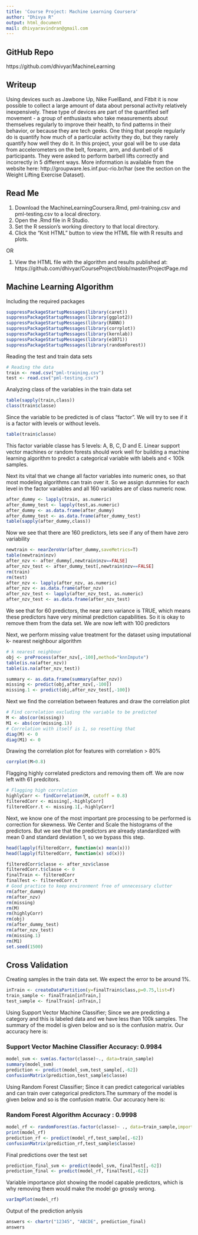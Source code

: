 ```yaml
---
title: 'Course Project: Machine Learning Coursera'
author: "Dhivya R"
output: html_document
mail: dhivyaravindran@gmail.com
---
```

## GitHub Repo
https://github.com/dhivyar/MachineLearning

## Writeup

Using devices such as Jawbone Up, Nike FuelBand, and Fitbit it is now possible to collect a large amount of data about personal activity relatively inexpensively. These type of devices are part of the quantified self movement - a group of enthusiasts who take measurements about themselves regularly to improve their health, to find patterns in their behavior, or because they are tech geeks. One thing that people regularly do is quantify how much of a particular activity they do, but they rarely quantify how well they do it. In this project, your goal will be to use data from accelerometers on the belt, forearm, arm, and dumbell of 6 participants. They were asked to perform barbell lifts correctly and incorrectly in 5 different ways. More information is available from the website here: http://groupware.les.inf.puc-rio.br/har (see the section on the Weight Lifting Exercise Dataset). 

## Read Me

1. Download the MachineLearningCoursera.Rmd, pml-training.csv and pml-testing.csv to a local directory.
2. Open the .Rmd file in R Studio.
3. Set the R session's working directory to that local directory.
3. Click the "Knit HTML" button to view the HTML file with R results and plots.

OR

1. View the HTML file with the algorithm and results published at:
https://github.com/dhivyar/CourseProject/blob/master/ProjectPage.md

## Machine Learning Algorithm

Including the required packages

```r
suppressPackageStartupMessages(library(caret))
suppressPackageStartupMessages(library(ggplot2))
suppressPackageStartupMessages(library(RANN))
suppressPackageStartupMessages(library(corrplot))
suppressPackageStartupMessages(library(kernlab))
suppressPackageStartupMessages(library(e1071))
suppressPackageStartupMessages(library(randomForest))
```

Reading the test and train data sets
```r
# Reading the data
train <- read.csv("pml-training.csv")
test <- read.csv("pml-testing.csv")
```

Analyzing class of the variables in the train data set
```r
table(sapply(train,class))
class(train$classe)
```

Since the variable to be predicted is of class "factor". We will try to see if it is a factor with levels 
or without levels.

```r
table(train$classe)
```

This factor variable classe has 5 levels: A, B, C, D and E. Linear support vector machines or random forests should work well for building a machine learning algorithm to predict a categorical variable with labels and < 100k samples.

Next its vital that we change all factor variables into numeric ones, so that most modeling algorithms
can train over it. So we assign dummies for each level in the factor variables and all 160 variables are
of class numeric now.
```r
after_dummy <- lapply(train, as.numeric)
after_dummy_test <- lapply(test,as.numeric)
after_dummy <- as.data.frame(after_dummy)
after_dummy_test <- as.data.frame(after_dummy_test)
table(sapply(after_dummy,class))
```
Now we see that there are 160 predictors, lets see if any of them have zero variability
```r
newtrain <- nearZeroVar(after_dummy,saveMetrics=T)
table(newtrain$nzv)
after_nzv <- after_dummy[,newtrain$nzv==FALSE]
after_nzv_test <- after_dummy_test[,newtrain$nzv==FALSE]
rm(train)
rm(test)
after_nzv <- lapply(after_nzv, as.numeric)
after_nzv <- as.data.frame(after_nzv)
after_nzv_test <- lapply(after_nzv_test, as.numeric)
after_nzv_test <- as.data.frame(after_nzv_test)
```

We see that for 60 predictors, the near zero variance is TRUE, which means these predictors have very minimal prediction capabilities. So it is okay to remove them from the data set. We are now left with 100 
predictors

Next, we perform missing value treatment for the dataset using imputational k- nearest neighbour algorithm
```r
# k nearest neighbour
obj <- preProcess(after_nzv[,-100],method="knnImpute")
table(is.na(after_nzv))
table(is.na(after_nzv_test))

summary <- as.data.frame(summary(after_nzv))
missing <- predict(obj,after_nzv[,-100])
missing.1 <- predict(obj,after_nzv_test[,-100])
```

Next we find the correlation between features and draw the correlation plot
```r
# Find correlation excluding the variable to be predicted
M <- abs(cor(missing))
M1 <- abs(cor(missing.1))
# Correlation with itself is 1, so resetting that 
diag(M) <- 0
diag(M1) <- 0
```

Drawing the correlation plot for features with correlation > 80%
```r
corrplot(M>0.8)
```

Flagging highly correlated predictors and removing them off. We are now left with 61 predcitors.
```r
# Flagging high correlation
highlyCorr <- findCorrelation(M, cutoff = 0.8)
filteredCorr <- missing[,-highlyCorr]
filteredCorr.t <- missing.1[,-highlyCorr]
```

Next, we know one of the most important pre processing to be performed is correction for skewness.
We Center and Scale the histograms of the predictors. But we see that the predictors are already
standardized with mean 0 and standard deviation 1, so we bypass this step.

```r
head(lapply(filteredCorr, function(x) mean(x)))
head(lapply(filteredCorr, function(x) sd(x)))
```

```r
filteredCorr$classe <- after_nzv$classe
filteredCorr.t$classe <- 0
finalTrain <- filteredCorr
finalTest <- filteredCorr.t
# Good practice to keep environment free of unnecessary clutter
rm(after_dummy)
rm(after_nzv)
rm(missing)
rm(M)
rm(highlyCorr)
rm(obj)
rm(after_dummy_test)
rm(after_nzv_test)
rm(missing.1)
rm(M1)
set.seed(1500)
```

## Cross Validation

Creating samples in the train data set. We expect the error to be around 1%. 
```r
inTrain <- createDataPartition(y=finalTrain$class,p=0.75,list=F)
train_sample <- finalTrain[inTrain,]
test_sample <- finalTrain[-inTrain,]
```

Using Support Vector Machine Classifier; Since we are predicting a category and this is labeled data and
we have less than 100k samples. The summary of the model is given below and so is the confusion matrix.
Our accuracy here is:

### Support Vector Machine Classifier Accuracy: 0.9984  
```r
model_svm <- svm(as.factor(classe)~., data=train_sample)
summary(model_svm)
prediction <- predict(model_svm,test_sample[,-62])
confusionMatrix(prediction,test_sample$classe)
```

Using Random Forest Classifier; Since it can predict categorical variables and can train over categorical predictors.The summary of the model is given below and so is the confusion matrix. Our accuracy here is: 

### Random Forest Algorithm Accuracy : 0.9998  
```r
model_rf <- randomForest(as.factor(classe)~ ., data=train_sample,importance=TRUE,proximity=TRUE)
print(model_rf)
prediction_rf <- predict(model_rf,test_sample[,-62])
confusionMatrix(prediction_rf,test_sample$classe)
```

Final predictions over the test set
```r
prediction_final_svm <- predict(model_svm, finalTest[,-62])
prediction_final <- predict(model_rf, finalTest[,-62])
```

Variable importance plot showing the model capable predictors, which is why removing them would make the model go grossly wrong.
```r
varImpPlot(model_rf)
```

Output of the prediction anlysis
```r
answers <- chartr("12345", "ABCDE", prediction_final)
answers
```
